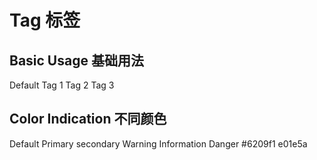 

<Meta title="Components 基础组件/06 - Tag 标签" component={Tag} />

# Tag 标签

## Basic Usage 基础用法

<Preview>
  <Row>
    <Tag className="demo-tag">Default</Tag>
    <Tag className="demo-tag">Tag 1</Tag>
    <Tag className="demo-tag">Tag 2</Tag>
    <Tag className="demo-tag" closable>
      Tag 3
    </Tag>
  </Row>
</Preview>

## Color Indication 不同颜色

<Preview>
  <Row>
    <Tag className="demo-tag">Default</Tag>
    <Tag className="demo-tag" color="primary">
      Primary
    </Tag>
    <Tag className="demo-tag" color="secondary">
      secondary
    </Tag>
    <Tag className="demo-tag" color="warning">
      Warning
    </Tag>
    <Tag className="demo-tag" color="info">
      Information
    </Tag>
    <Tag className="demo-tag" color="danger">
      Danger
    </Tag>
    <Tag className="demo-tag" color="#6209f1">
      #6209f1
    </Tag>
    <Tag className="demo-tag" color="#e01e5a" closable>
      e01e5a
    </Tag>
  </Row>
</Preview>
